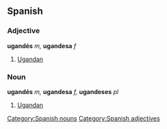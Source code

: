 == Spanish ==
=== Adjective ===
'''ugandés''' ''m,'' '''ugandesa''' ''f''
# [[Ugandan]]

=== Noun ===
'''ugandés''' ''m,'' '''ugandesa''' ''f,'' '''ugandeses''' ''pl''
# [[Ugandan]]

[[Category:Spanish nouns]]
[[Category:Spanish adjectives]]